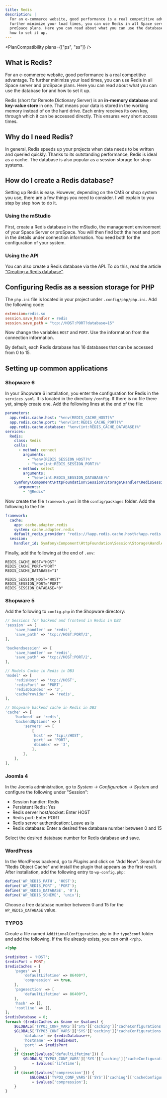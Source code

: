 ```yaml
---
title: Redis
description: |
  For an e-commerce website, good performance is a real competitive advantage. To
  further minimize your load times, you can use Redis in all Space server and
  proSpace plans. Here you can read about what you can use the database for and
  how to set it up.
---
```



<PlanCompatibility plans={["ps", "ss"]} />

## What is Redis?

For an e-commerce website, good performance is a real competitive advantage. To further minimize your load times, you can use Redis in all Space server and proSpace plans. Here you can read about what you can use the database for and how to set it up.

Redis (short for Remote Dictionary Server) is an **in-memory database** and **key-value store** in one. That means your data is stored in the working memory instead of on the hard drive. Each entry receives its own key, through which it can be accessed directly. This ensures very short access times.

## Why do I need Redis?

In general, Redis speeds up your projects when data needs to be written and queried quickly. Thanks to its outstanding performance, Redis is ideal as a cache. The database is also popular as a session storage for shop systems.

## How do I create a Redis database?

Setting up Redis is easy. However, depending on the CMS or shop system you use, there are a few things you need to consider. I will explain to you step by step how to do it.

### Using the mStudio

First, create a Redis database in the mStudio, the management environment of your Space Server or proSpace. You will then find both the host and port in the details under connection information. You need both for the configuration of your system.

### Using the API

You can also create a Redis database via the API. To do this, read the article ["Creating a Redis database"](../../api/howtos/create-redis).

## Configuring Redis as a session storage for PHP

The `php.ini` file is located in your project under `.config/php/php.ini`. Add the following code:

```ini
extension=redis.so
session.save_handler = redis
session.save_path = "tcp://HOST:PORT?database=15"
```

Now change the variables `HOST` and `PORT`. Use the information from the connection information.

By default, each Redis database has 16 databases that can be accessed from 0 to 15.

## Setting up common applications

### Shopware 6

In your Shopware 6 installation, you enter the configuration for Redis in the `services.yaml`. It is located in the directory `/config`. If there is no file there yet, simply create one. Add the following lines at the end of the file:

```yaml
parameters:
  app.redis.cache.host: "%env(REDIS_CACHE_HOST)%"
  app.redis.cache.port: "%env(int:REDIS_CACHE_PORT)%"
  app.redis.cache.database: "%env(int:REDIS_CACHE_DATABASE)%"
services:
  Redis:
    class: Redis
    calls:
      - method: connect
        arguments:
          - "%env(REDIS_SESSION_HOST)%"
          - "%env(int:REDIS_SESSION_PORT)%"
      - method: select
        arguments:
          - "%env(int:REDIS_SESSION_DATABASE)%"
    Symfony\Component\HttpFoundation\Session\Storage\Handler\RedisSessionHandler:
      arguments:
        - "@Redis"
```

Now create the file `framework.yaml` in the `config/packages` folder. Add the following to the file:

```yaml
framework:
  cache:
    app: cache.adapter.redis
    system: cache.adapter.redis
    default_redis_provider: "redis://%app.redis.cache.host%:%app.redis.cache.port%/%app.redis.cache.database%"
  session:
    handler_id: Symfony\Component\HttpFoundation\Session\Storage\Handler\RedisSessionHandler
```

Finally, add the following at the end of `.env`:

```shell
REDIS_CACHE_HOST="HOST"
REDIS_CACHE_PORT="PORT"
REDIS_CACHE_DATABASE="1"

REDIS_SESSION_HOST="HOST"
REDIS_SESSION_PORT="PORT"
REDIS_SESSION_DATABASE="0"
```

### Shopware 5

Add the following to `config.php` in the Shopware directory:

```php
// Sessions for backend and frontend in Redis in DB2
'session' => [
    'save_handler' => 'redis',
    'save_path' => 'tcp://HOST:PORT/2',
],

'backendsession' => [
    'save_handler' => 'redis',
    'save_path' => 'tcp://HOST:PORT/2',
],

// Models Cache in Redis in DB3
'model' => [
    'redisHost' => 'tcp://HOST',
    'redisPort' => 'PORT',
    'redisDbIndex' => '3',
    'cacheProvider' => 'redis',
],

// Shopware backend cache in Redis in DB3
'cache' => [
    'backend' => 'redis',
    'backendOptions' => [
        'servers' => [
            [
            'host' => 'tcp://HOST',
            'port' => 'PORT',
            'dbindex' => '3',
            ],
        ],
    ],
],
```

### Joomla 4

In the Joomla administration, go to _System -> Configuration -> System_ and configure the following under "Session":

- Session handler: Redis
- Persistent Redis: Yes
- Redis server host/socket: Enter HOST
- Redis port: Enter PORT
- Redis server authentication: Leave as is
- Redis database: Enter a desired free database number between 0 and 15

Select the desired database number for Redis database and save.

### WordPress

In the WordPress backend, go to _Plugins_ and click on "Add New". Search for "Redis Object Cache" and install the plugin that appears as the first result. After installation, add the following entry to `wp-config.php`:

```php
define('WP_REDIS_PATH', 'HOST');
define('WP_REDIS_PORT', 'PORT');
define('WP_REDIS_DATABASE', '0');
define('WP_REDIS_SCHEME', 'unix');
```

Choose a free database number between 0 and 15 for the `WP_REDIS_DATABASE` value.

### TYPO3

Create a file named `AdditionalConfiguration.php` in the `typo3conf` folder and add the following. If the file already exists, you can omit `<?php`.

```php
<?php

$redisHost = 'HOST';
$redisPort = PORT;
$redisCaches = [
	'pages' => [
     	'defaultLifetime' => 86400*7,
     	'compression' => true,
	],
	'pagesection' => [
     	'defaultLifetime' => 86400*7,
	],
	'hash' => [],
	'rootline' => [],
];
$redisDatabase = 0;
foreach ($redisCaches as $name => $values) {
	$GLOBALS['TYPO3_CONF_VARS']['SYS']['caching']['cacheConfigurations'][$name]['backend'] = \TYPO3\CMS\Core\Cache\Backend\RedisBackend::class;
    $GLOBALS['TYPO3_CONF_VARS']['SYS']['caching']['cacheConfigurations'][$name]['options'] = [
    	'database' => $redisDatabase++,
    	'hostname' => $redisHost,
    	'port' => $redisPort
	];
	if (isset($values['defaultLifetime'])) {
       	$GLOBALS['TYPO3_CONF_VARS']['SYS']['caching']['cacheConfigurations'][$name]['options']['defaultLifetime']
           	= $values['lifetime'];
	}
	if (isset($values['compression'])) {
           $GLOBALS['TYPO3_CONF_VARS']['SYS']['caching']['cacheConfigurations'][$name]['options']['compression']
           	= $values['compression'];
	}
}
```
